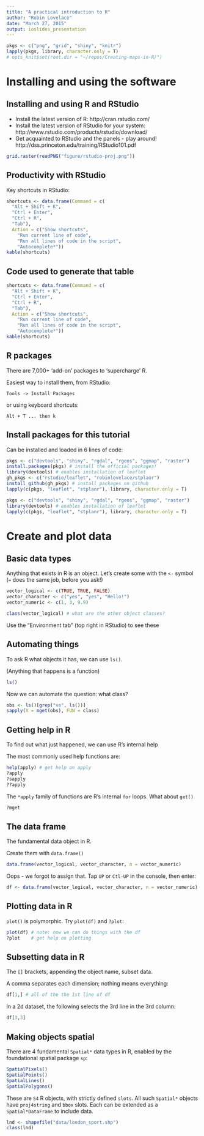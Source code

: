 ```yaml
---
title: "A practical introduction to R"
author: "Robin Lovelace"
date: "March 27, 2015"
output: ioslides_presentation
---
```


```r
pkgs <- c("png", "grid", "shiny", "knitr")
lapply(pkgs, library, character.only = T)
# opts_knit$set(root.dir = "~/repos/Creating-maps-in-R/")
```

# Installing and using the software

## Installing and using R and RStudio

- Install the latest version of R: http://cran.rstudio.com/ 
- Install the latest version of RStudio for your system:
http://www.rstudio.com/products/rstudio/download/
- Get acquainted to RStudio and the panels - play around!
http://dss.princeton.edu/training/RStudio101.pdf

```r
grid.raster(readPNG("figure/rstudio-proj.png"))
```

## Productivity with RStudio

Key shortcuts in RStudio:

```r
shortcuts <- data.frame(Command = c(
  "Alt + Shift + K", 
  "Ctrl + Enter",
  "Ctrl + R",
  "Tab"),
  Action = c("Show shortcuts",
    "Run current line of code",
    "Run all lines of code in the script",
    "Autocomplete*"))
kable(shortcuts)
```

## Code used to generate that table

```r
shortcuts <- data.frame(Command = c(
  "Alt + Shift + K", 
  "Ctrl + Enter",
  "Ctrl + R",
  "Tab"),
  Action = c("Show shortcuts",
    "Run current line of code",
    "Run all lines of code in the script",
    "Autocomplete*"))
kable(shortcuts)
```

## R packages

There are 7,000+ 'add-on' packages to 'supercharge' R.

Easiest way to install them, from RStudio:

```
Tools -> Install Packages
```

or using keyboard shortcuts:

```
Alt + T ... then k
```

## Install packages for this tutorial

Can be installed and loaded in 6 lines of code:

```r
pkgs <- c("devtools", "shiny", "rgdal", "rgeos", "ggmap", "raster")
install.packages(pkgs) # install the official packages!
library(devtools) # enables installation of leaflet
gh_pkgs <- c("rstudio/leaflet", "robinlovelace/stplanr") 
install_github(gh_pkgs) # install packages on github
lapply(c(pkgs, "leaflet", "stplanr"), library, character.only = T)
```

```r
pkgs <- c("devtools", "shiny", "rgdal", "rgeos", "ggmap", "raster")
library(devtools) # enables installation of leaflet
lapply(c(pkgs, "leaflet", "stplanr"), library, character.only = T)
```

# Create and plot data

## Basic data types

Anything that exists in R is an object. Let's create some with the `<-` symbol (`=` does the same job, before you ask!)

```r
vector_logical <- c(TRUE, TRUE, FALSE)
vector_character <- c("yes", "yes", "Hello!")
vector_numeric <- c(1, 3, 9.9)

class(vector_logical) # what are the other object classes?
```

Use the "Environment tab" (top right in RStudio) to see these

## Automating things

To ask R what objects it has, we can use `ls()`.

(Anything that happens is a function)

```r
ls()
```

Now we can automate the question: what class?

```r
obs <- ls()[grep("ve", ls())]
sapply(X = mget(obs), FUN = class)
```

## Getting help in R

To find out what just happened, we can use R's internal help

The most commonly used help functions are:

```r
help(apply) # get help on apply
?apply 
?sapply
??apply
```

The `*apply` family of functions are R's internal `for` loops. What about `get()`

```r
?mget
```


## The data frame

The fundamental data object in R. 

Create them with `data.frame()`

```r
data.frame(vector_logical, vector_character, n = vector_numeric)
```

Oops - we forgot to assign that. Tap `UP` or `Ctl-UP` in the console, then enter:

```r
df <- data.frame(vector_logical, vector_character, n = vector_numeric)
```

## Plotting data in R

`plot()` is polymorphic. Try `plot(df)` and `?plot`:

```r
plot(df) # note: now we can do things with the df
?plot    # get help on plotting
```

## Subsetting data in R

The `[]` brackets, appending the object name, subset data.

A comma separates each dimension; nothing means everything:

```r
df[1,] # all of the the 1st line of df
```

In a 2d dataset, the following selects the 3rd line in the 3rd column:

```r
df[3,3]
```

## Making objects spatial

There are 4 fundamental `Spatial*` data types in R, enabled by
the foundational spatial package `sp`:

```r
SpatialPixels()
SpatialPoints()
SpatialLines()
SpatialPolygons()
```

These are `S4` R objects, with strictly defined `slots`.
All such `Spatial*` objects have `proj4string` and `bbox` slots.
Each can be extended as a `Spatial*DataFrame` to include data.

```r
lnd <- shapefile("data/london_sport.shp")
class(lnd)
```







